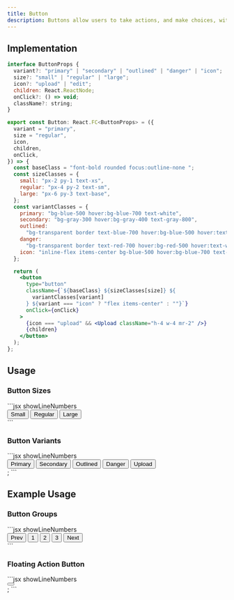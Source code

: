 ```yaml
---
title: Button
description: Buttons allow users to take actions, and make choices, with a single tap.
---
```

## Implementation

```jsx
interface ButtonProps {
  variant?: "primary" | "secondary" | "outlined" | "danger" | "icon";
  size?: "small" | "regular" | "large";
  icon?: "upload" | "edit";
  children: React.ReactNode;
  onClick?: () => void;
  className?: string;
}

export const Button: React.FC<ButtonProps> = ({
  variant = "primary",
  size = "regular",
  icon,
  children,
  onClick,
}) => {
  const baseClass = "font-bold rounded focus:outline-none ";
  const sizeClasses = {
    small: "px-2 py-1 text-xs",
    regular: "px-4 py-2 text-sm",
    large: "px-6 py-3 text-base",
  };
  const variantClasses = {
    primary: "bg-blue-500 hover:bg-blue-700 text-white",
    secondary: "bg-gray-300 hover:bg-gray-400 text-gray-800",
    outlined:
      "bg-transparent border text-blue-700 hover:bg-blue-500 hover:text-white",
    danger:
      "bg-transparent border text-red-700 hover:bg-red-500 hover:text-white",
    icon: "inline-flex items-center bg-blue-500 hover:bg-blue-700 text-white",
  };

  return (
    <button
      type="button"
      className={`${baseClass} ${sizeClasses[size]} ${
        variantClasses[variant]
      } ${variant === "icon" ? "flex items-center" : ""}`}
      onClick={onClick}
    >
      {icon === "upload" && <Upload className="h-4 w-4 mr-2" />}
      {children}
    </button>
  );
};
```

## Usage

### Button Sizes
<Preview>
<ButtonSizes />
</Preview>
```jsx showLineNumbers
<div className="flex gap-2 items-baseline">
  <Button size="small">Small</Button>
  <Button size="regular">Regular</Button>
  <Button size="large">Large</Button>
</div>
```

### Button Variants
<Preview>
<ButtonGroup />
</Preview>
```jsx showLineNumbers
<div className="flex gap-2">
  <Button variant="primary">Primary</Button>
  <Button variant="secondary">Secondary</Button>
  <Button variant="outlined">Outlined</Button>
  <Button variant="danger">Danger</Button>
  <Button variant="icon" icon="upload">
    Upload
  </Button>
</div>;
```

## Example Usage

### Button Groups
<Preview>
<ButtonGroups />
</Preview>
```jsx showLineNumbers
<div className="inline-flex rounded-md shadow-sm" role="group">
  <Button variant="outlined">Prev</Button>
  <Button variant="outlined">1</Button>
  <Button variant="outlined">2</Button>
  <Button variant="outlined">3</Button>
  <Button variant="outlined">Next</Button>
</div>
```

### Floating Action Button
<Preview>
<FAB />
</Preview>
```jsx showLineNumbers
<div className="fixed bottom-4 right-4">
  <Button variant="primary">
    <Plus />
  </Button>
</div>;
```